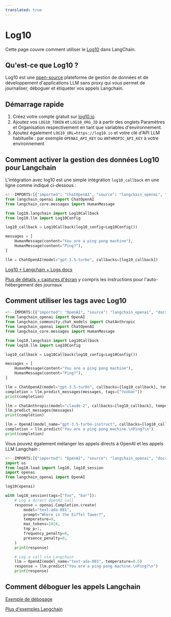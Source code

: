 ```yaml
---
translated: true
---
```


# Log10

Cette page couvre comment utiliser le [Log10](https://log10.io) dans LangChain.

## Qu'est-ce que Log10 ?

Log10 est une [open-source](https://github.com/log10-io/log10) plateforme de gestion de données et de développement d'applications LLM sans proxy qui vous permet de journaliser, déboguer et étiqueter vos appels Langchain.

## Démarrage rapide

1. Créez votre compte gratuit sur [log10.io](https://log10.io)
2. Ajoutez vos `LOG10_TOKEN` et `LOG10_ORG_ID` à partir des onglets Paramètres et Organisation respectivement en tant que variables d'environnement.
3. Ajoutez également `LOG10_URL=https://log10.io` et votre clé d'API LLM habituelle : par exemple `OPENAI_API_KEY` ou `ANTHROPIC_API_KEY` à votre environnement

## Comment activer la gestion des données Log10 pour Langchain

L'intégration avec log10 est une simple intégration `log10_callback` en une ligne comme indiqué ci-dessous :

```python
<!--IMPORTS:[{"imported": "ChatOpenAI", "source": "langchain_openai", "docs": "https://api.python.langchain.com/en/latest/chat_models/langchain_openai.chat_models.base.ChatOpenAI.html", "title": "Log10"}, {"imported": "HumanMessage", "source": "langchain_core.messages", "docs": "https://api.python.langchain.com/en/latest/messages/langchain_core.messages.human.HumanMessage.html", "title": "Log10"}]-->
from langchain_openai import ChatOpenAI
from langchain_core.messages import HumanMessage

from log10.langchain import Log10Callback
from log10.llm import Log10Config

log10_callback = Log10Callback(log10_config=Log10Config())

messages = [
    HumanMessage(content="You are a ping pong machine"),
    HumanMessage(content="Ping?"),
]

llm = ChatOpenAI(model="gpt-3.5-turbo", callbacks=[log10_callback])
```

[Log10 + Langchain + Logs docs](https://github.com/log10-io/log10/blob/main/logging.md#langchain-logger)

[Plus de détails + captures d'écran](https://log10.io/docs/observability/logs) y compris les instructions pour l'auto-hébergement des journaux

## Comment utiliser les tags avec Log10

```python
<!--IMPORTS:[{"imported": "OpenAI", "source": "langchain_openai", "docs": "https://api.python.langchain.com/en/latest/llms/langchain_openai.llms.base.OpenAI.html", "title": "Log10"}, {"imported": "ChatAnthropic", "source": "langchain_community.chat_models", "docs": "https://api.python.langchain.com/en/latest/chat_models/langchain_community.chat_models.anthropic.ChatAnthropic.html", "title": "Log10"}, {"imported": "ChatOpenAI", "source": "langchain_openai", "docs": "https://api.python.langchain.com/en/latest/chat_models/langchain_openai.chat_models.base.ChatOpenAI.html", "title": "Log10"}, {"imported": "HumanMessage", "source": "langchain_core.messages", "docs": "https://api.python.langchain.com/en/latest/messages/langchain_core.messages.human.HumanMessage.html", "title": "Log10"}]-->
from langchain_openai import OpenAI
from langchain_community.chat_models import ChatAnthropic
from langchain_openai import ChatOpenAI
from langchain_core.messages import HumanMessage

from log10.langchain import Log10Callback
from log10.llm import Log10Config

log10_callback = Log10Callback(log10_config=Log10Config())

messages = [
    HumanMessage(content="You are a ping pong machine"),
    HumanMessage(content="Ping?"),
]

llm = ChatOpenAI(model="gpt-3.5-turbo", callbacks=[log10_callback], temperature=0.5, tags=["test"])
completion = llm.predict_messages(messages, tags=["foobar"])
print(completion)

llm = ChatAnthropic(model="claude-2", callbacks=[log10_callback], temperature=0.7, tags=["baz"])
llm.predict_messages(messages)
print(completion)

llm = OpenAI(model_name="gpt-3.5-turbo-instruct", callbacks=[log10_callback], temperature=0.5)
completion = llm.predict("You are a ping pong machine.\nPing?\n")
print(completion)
```

Vous pouvez également mélanger les appels directs à OpenAI et les appels LLM Langchain :

```python
<!--IMPORTS:[{"imported": "OpenAI", "source": "langchain_openai", "docs": "https://api.python.langchain.com/en/latest/llms/langchain_openai.llms.base.OpenAI.html", "title": "Log10"}]-->
import os
from log10.load import log10, log10_session
import openai
from langchain_openai import OpenAI

log10(openai)

with log10_session(tags=["foo", "bar"]):
    # Log a direct OpenAI call
    response = openai.Completion.create(
        model="text-ada-001",
        prompt="Where is the Eiffel Tower?",
        temperature=0,
        max_tokens=1024,
        top_p=1,
        frequency_penalty=0,
        presence_penalty=0,
    )
    print(response)

    # Log a call via Langchain
    llm = OpenAI(model_name="text-ada-001", temperature=0.5)
    response = llm.predict("You are a ping pong machine.\nPing?\n")
    print(response)
```

## Comment déboguer les appels Langchain

[Exemple de débogage](https://log10.io/docs/observability/prompt_chain_debugging)

[Plus d'exemples Langchain](https://github.com/log10-io/log10/tree/main/examples#langchain)
